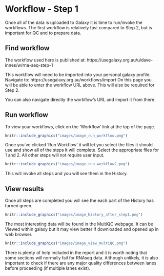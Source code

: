 # Workflow - Step 1 {#step1}
Once all of the data is uploaded to Galaxy it is time to run/invoke the workflows.
The first workflow is relatively fast compared to Step 2, but is important for QC and to prepare data.

## Find workflow
The workflow used here is published at: https://usegalaxy.org.au/u/dave-innes/w/rna-seq-step-1

This workflow will need to be imported into your personal galaxy profile. Navigate to: https://usegalaxy.org.au/workflows/import
On this page you will be able to enter the workflow URL above. This will also be required for Step 2.

You can also navigate directly the workflow's URL and import it from there. 

## Run workflow
To view your workflows, click on the 'Workflow' link at the top of the page.

```r
knitr::include_graphics("images/image_run_workflow.png")
```

Once you've clicked 'Run Workflow' it will let you select the files it should use and show all of the steps it will complete.
Select the appropriate files for 1 and 2. All other steps will not require user input.

```r
knitr::include_graphics("images/image_run_workflow2.png")
```

This will invoke all steps and you will see them in the History.

## View results
Once all steps are completed you will see the each part of the History has turned green.

```r
knitr::include_graphics("images/image_history_after_step1.png")
```

The most interesting data will be found in the MultiQC webpage. It can be Viewed within galaxy but it may view better if downloaded and opened up in web browser.
```r
knitr::include_graphics("images/image_view_multiQC.png")
```


There is plenty of help included in the report and it is worth noting that some sections will normally fail for RNAseq data. Although unlikely, it is also important to check if there are any major quality differences between lanes before proceeding (if multiple lanes exist).

